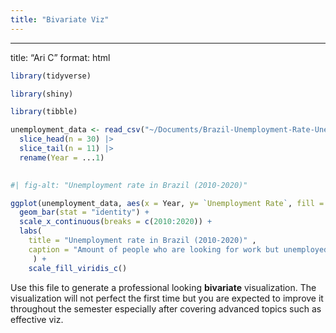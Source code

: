 ```yaml
---
title: "Bivariate Viz"
---
```


---
title: "Ari C"
format: html

```r
library(tidyverse)

library(shiny)

library(tibble)

```


```r
unemployment_data <- read_csv("~/Documents/Brazil-Unemployment-Rate-Unemployment-Rate-2025-04-16-11-18.csv") |>
  slice_head(n = 30) |>
  slice_tail(n = 11) |>
  rename(Year = ...1)
 
```

```r
#| fig-alt: "Unemployment rate in Brazil (2010-2020)"

ggplot(unemployment_data, aes(x = Year, y= `Unemployment Rate`, fill = `Unemployment Rate`)) +
  geom_bar(stat = "identity") +
  scale_x_continuous(breaks = c(2010:2020)) +
  labs(
    title = "Unemployment rate in Brazil (2010-2020)" ,
    caption = "Amount of people who are looking for work but unemployed"
     ) +
    scale_fill_viridis_c()
```

Use this file to generate a professional looking **bivariate** visualization.  The visualization will not perfect the first time but you are expected to improve it throughout the semester especially after covering advanced topics such as effective viz.
